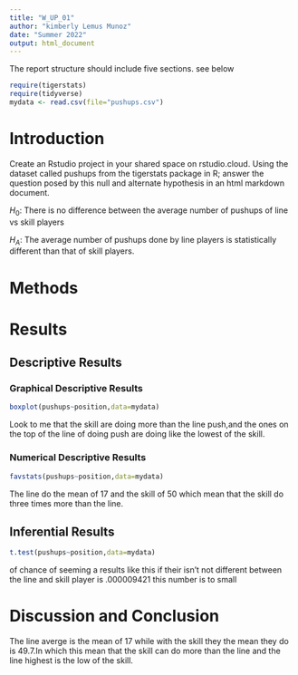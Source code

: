 ```yaml
---
title: "W_UP_01"
author: "kimberly Lemus Munoz"
date: "Summer 2022"
output: html_document
---
```




The report structure should include five sections.  see below



```r
require(tigerstats)
require(tidyverse)
mydata <- read.csv(file="pushups.csv")
```

# Introduction

<!--In this section you explain what you are trying to show. Where did the data come from? What is the research or other question you are trying to answer?!-->

Create an Rstudio project in your shared space on rstudio.cloud.  Using the dataset called pushups from the tigerstats package in R; answer the question posed by this null and alternate hypothesis in an html markdown document.

$H_0$: There is no difference between the average number of pushups of line vs skill players

$H_A$: The average number of pushups done by line players is statistically different than that of skill players.

# Methods

<!--Decide on your methods: use "variable analysis" or other appropriate descriptors. Make sure to choose at least one graphical method and at least one numerical method.!-->

# Results

<!--Divide this section into two sub-sections: One for your descriptive results and one for your inferential results.!-->

## Descriptive Results

### Graphical Descriptive Results

<!--Graphical results here. Make sure to show your code. Provide appropriate labels for axes, giving units if possible, and provide a good title for the graph, too. Use the graphical results to describe the patterns if any that exist in the data as focused toward the research question!-->
```r
boxplot(pushups~position,data=mydata)
```
 
 Look to me that the skill are doing more than the line push,and the ones on the top of the line of doing push are doing like the lowest of the skill.

### Numerical Descriptive Results

<!--Numerical results go here. Use the numerical results to describe the patterns if any that exist in the data as focused toward the research question!-->


```r
favstats(pushups~position,data=mydata)
```
The line do the mean of 17 and the skill of 50 which mean that the skill do three times more than the line.

## Inferential Results

<!--State hypothesis clearly. Make sure your discussion of the inferential test covers all the aspects that the test output produces, such as test statistic, p-value etc. Make a decision about the null hypothesis, explain the assumptions on which the selected test/procedure was based, and why the chosen procedure satisfys the assumptions and is appropriate to answer the research question!-->


```r
t.test(pushups~position,data=mydata)
```
of chance of seeming a results like this if their isn't not different between the line and skill player is .000009421 this number is to small

# Discussion and Conclusion

<!--Discussion and conclusion here. If you found a relationship be sure to consider whether the relationship occurs because one of the variables causes the other, or whether they perhasps are related for some other reason. Watch the chapter 6 videos from the GeorgeTown videos collection.!-->



The line averge is the mean of 17 while with the skill they the mean they do is 49.7.In which this mean that the skill can do more than the line and the line highest is the low of the skill.

